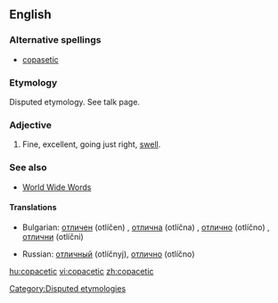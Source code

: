 ==English==

===Alternative spellings===
*[[copasetic]]

===Etymology===
Disputed etymology. See talk page.

===Adjective===
{{en-adj}}

#{{U.S.}} Fine, excellent, going just right, [[swell]].

===See also===
*[http://www.quinion.com/words/weirdwords/ww-cop1.htm World Wide Words]

====Translations====
{{trans-top|fine, excellent, going just right, swell}}
*Bulgarian: [[отличен]] (otlíčen) {{m}}, [[отлична]] (otlíčna) {{f}}, [[отлично]] (otlíčno) {{n}}, [[отлични]] (otlíčni) {{p}}
{{trans-mid}}
*Russian: [[отличный]] (otlíčnyj), [[отлично]] (otlíčno)
{{trans-bottom}}

[[Category:Disputed etymologies]]

[[hu:copacetic]]
[[vi:copacetic]]
[[zh:copacetic]]
